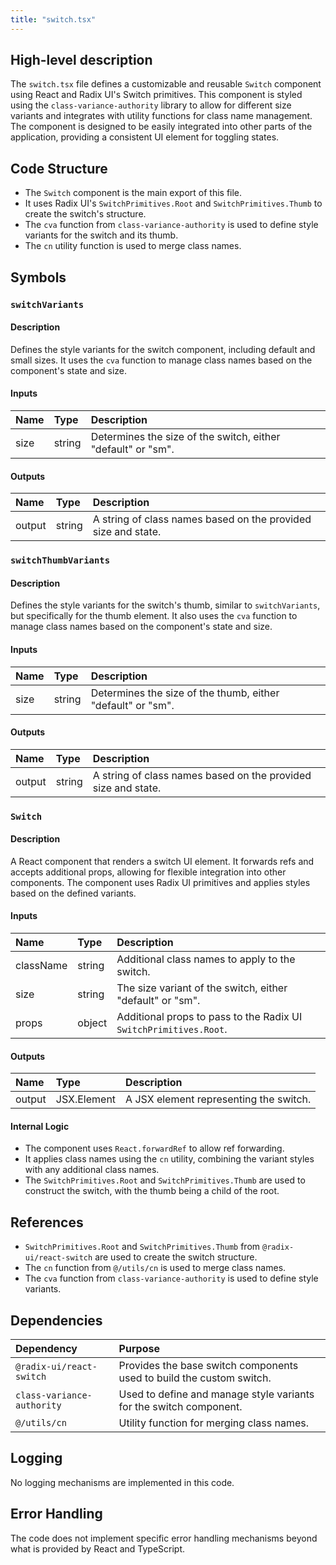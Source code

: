 ```yaml
---
title: "switch.tsx"
---
```


## High-level description

The `switch.tsx` file defines a customizable and reusable `Switch` component using React and Radix UI's Switch primitives. This component is styled using the `class-variance-authority` library to allow for different size variants and integrates with utility functions for class name management. The component is designed to be easily integrated into other parts of the application, providing a consistent UI element for toggling states.

## Code Structure

- The `Switch` component is the main export of this file.
- It uses Radix UI's `SwitchPrimitives.Root` and `SwitchPrimitives.Thumb` to create the switch's structure.
- The `cva` function from `class-variance-authority` is used to define style variants for the switch and its thumb.
- The `cn` utility function is used to merge class names.

## Symbols

### `switchVariants`
#### Description
Defines the style variants for the switch component, including default and small sizes. It uses the `cva` function to manage class names based on the component's state and size.

#### Inputs
| Name | Type | Description |
|:-----|:-----|:------------|
| size | string | Determines the size of the switch, either "default" or "sm". |

#### Outputs
| Name | Type | Description |
|:-----|:-----|:------------|
| output | string | A string of class names based on the provided size and state. |

### `switchThumbVariants`
#### Description
Defines the style variants for the switch's thumb, similar to `switchVariants`, but specifically for the thumb element. It also uses the `cva` function to manage class names based on the component's state and size.

#### Inputs
| Name | Type | Description |
|:-----|:-----|:------------|
| size | string | Determines the size of the thumb, either "default" or "sm". |

#### Outputs
| Name | Type | Description |
|:-----|:-----|:------------|
| output | string | A string of class names based on the provided size and state. |

### `Switch`
#### Description
A React component that renders a switch UI element. It forwards refs and accepts additional props, allowing for flexible integration into other components. The component uses Radix UI primitives and applies styles based on the defined variants.

#### Inputs
| Name | Type | Description |
|:-----|:-----|:------------|
| className | string | Additional class names to apply to the switch. |
| size | string | The size variant of the switch, either "default" or "sm". |
| props | object | Additional props to pass to the Radix UI `SwitchPrimitives.Root`. |

#### Outputs
| Name | Type | Description |
|:-----|:-----|:------------|
| output | JSX.Element | A JSX element representing the switch. |

#### Internal Logic
- The component uses `React.forwardRef` to allow ref forwarding.
- It applies class names using the `cn` utility, combining the variant styles with any additional class names.
- The `SwitchPrimitives.Root` and `SwitchPrimitives.Thumb` are used to construct the switch, with the thumb being a child of the root.

## References

- `SwitchPrimitives.Root` and `SwitchPrimitives.Thumb` from `@radix-ui/react-switch` are used to create the switch structure.
- The `cn` function from `@/utils/cn` is used to merge class names.
- The `cva` function from `class-variance-authority` is used to define style variants.

## Dependencies

| Dependency | Purpose |
|:-----------|:--------|
| `@radix-ui/react-switch` | Provides the base switch components used to build the custom switch. |
| `class-variance-authority` | Used to define and manage style variants for the switch component. |
| `@/utils/cn` | Utility function for merging class names. |

## Logging

No logging mechanisms are implemented in this code.

## Error Handling

The code does not implement specific error handling mechanisms beyond what is provided by React and TypeScript.